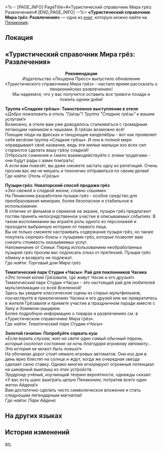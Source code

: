 <%-- [PAGE_INFO]
PageTitle=#«Туристический справочник Мира грёз: Развлечения»#
[END_PAGE_INFO] --%>
{{Дополнить}}
{{Книга Инфобокс
|id           = 312
|Название     = 
|Изображение  = Предмет Книга Пенакония.png
|Мир          = Пенакония
|Томов        = 1
|Автор        = <!--нужно добавить-->
|Описание     = Очередное продолжение туристического справочника, в котором собраны все уникальные развлечения, встречающиеся в различных регионах Пенаконии.
|Том1         = {{tx}}
|Источник1    = {{tx|Отсутствует источник}}
|Персонажи    = 
|Фракции      = 
}}
'''«Туристический справочник Мира грёз: Развлечения»''' — одна из [[Книги|книг]], которую можно найти на [[Пенакония]].

==Локация==
{{Отметка карты|<!--название карты-->|<!--id отметки-->}}

==«Туристический справочник Мира грёз: Развлечения»==
<div align="center">'''Рекомендации'''<br />
Издательство «Люцерна Пресс» выпустило обновление «Туристического справочника Мира грёз» - настало время рассказать о пенаконийских развлечениях!<br />
Мы надеемся, что у вас получится оставить все тревоги позади и пожить одним днём!</div>

'''Труппа «Сладкие грёзы»: Таинственное выступление в отеле'''<br />
''«Добро пожаловать в отель "Грёзы"! Труппа "Сладкие грёзы" к вашим услугам!»''<br />
Возможно, в отеле вам уже доводилось сталкиваться с громадным летающим чайником и чашками. В грёзах возможно всё!<br />
Поющие люди на фресках и танцующие канделябры - вот как проявляет себя весёлая труппа «Сладкие грёзы». И они в полной мере оправдывают своё название, ведь эти милые малыши изо всех сил стараются сделать вашу грёзу сладкой!<br />
Отбросьте сомнения и смело взаимодействуйте с этими трудягами - они будут рады с вами поиграть!<br />
А если вам повезёт, вы даже сможете застать одну из репетиций. Очень просим вас им не мешать и тихонечко отправиться по своим делам!<br />
''Где найти: Отель «Грёзы»''


'''Пузыри грёз: Новаторский способ продажи грёз'''<br />
''«Эхо свежей и сладкой жизни, словно сашими».''<br />
На Пенаконии разработали пузыри грёз - особое средство для преобразования мемории, более безопасное и стабильное в использовании.<br />
В отличие от фильмов и сериалов на экране, пузыри грёз предлагают гостям принять непосредственное участие в описываемых событиях. В таком воспоминании вы играете роль одного из персонажей и проходите выбранную историю от первого лица.<br />
Вы не только сможете настраивать содержание пузыря грёз, но также покупать сюрприз-боксы с пузырями грёз, которые позволят вам снизить стоимость оказываемых услуг.<br />
Напоминание от Семьи: Перед использованием необработанных пузырей грёз просим вас подписать отказ от претензий. Пузыри грёз обмену и возврату не подлежат.<br />
''Где найти: Торговый дом Мира грёз''

'''Тематический парк Студии «Часы»: Рай для поклонников Часика'''<br />
''«Это точная копия Грёзавиля, где живут Часик и его друзья!»''<br />
Тематический парк Студии «Часы» - это настоящий рай для любителей мультипликации со всей Вселенной!<br />
Здесь вы увидите классические сцены из старых мультфильмов, поучаствуете в приключениях Часика и его друзей или же превратитесь в жителя Грёзавиля и примете участие в праздничном параде вместе с Хану и Хомяком-рыцарем.<br />
Более подробную информацию о товарах и развлечениях см. в «Туристическом справочнике Мира грёз».<br />
''Где найти: Тематический парк Студии «Часы»''

'''Золотой гачапон: Попробуйте сорвать куш'''<br />
''«Если верить слухам, жил на свете один самый обычный парень, который сколотил состояние за ночь благодаря игровому автомату... Эта история не может быть ложью!»''<br />
На обочинах дорог стоит немало игровых автоматов. Они изо дня в день ярко блестят на солнце и ждут, когда же очередная звезда сделает свою ставку. Однако многие игнорируют огромный потенциал на шикарный выигрыш из этих устройств.<br />
Эрудроид-учёный, изучающий теорию вероятности, однажды сказал: «У вас есть шанс выиграть целую Пенаконию, потратив всего один жетон Айдена!»<br />
Вам достаточно сделать чисто символическое вложение и стать следующим легендарным магнатом!<br />
''Где найти: Парк Айдена''

==На других языках==
{{На других языках
|en   = ''Dreamscape Tourist Compendium &mdash; Entertainment''
|zhs  = 《梦境旅游指南-游玩篇》
|zht  = 《夢境旅遊指南-遊玩篇》
|ja   = 『夢境旅行ガイド-娯楽編』
|ko   = ≪꿈세계 여행 가이드-엔터테인먼트편≫
|es   = «Compendio turístico del paisaje onírico: Ocio»
|fr   = ''Guide touristique du Pays des rêves : Divertissement''
|ru   = «Туристический справочник Мира грёз: Развлечения»
|th   = "คู่มือท่องเที่ยวแดนฝัน - การท่องเที่ยว"
|vi   = "Hướng Dẫn Du Lịch Cõi Mộng-Tham Quan"
|de   = „Handbücher für Touristen der Traumlandschaft – Unterhaltung“
|id   = "Panduan Wisata Dunia Mimpi - Permainan"
|pt   = "Compêndio Turístico do Mundonírico – Entretenimento"
}}

==История изменений==
{{История изменений|3.5}}

[[en:]]